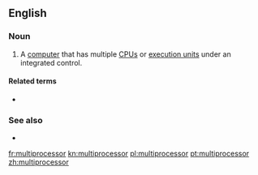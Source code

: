 ==English==

===Noun===
{{en-noun}}

# {{label|en|computer hardware}} A [[computer]] that has multiple [[CPU]]s or [[execution unit]]s under an integrated control.

====Related terms====
* {{l|en|multiprocessing}}

===See also===
* {{l|en|parallel processing}}

[[fr:multiprocessor]]
[[kn:multiprocessor]]
[[pl:multiprocessor]]
[[pt:multiprocessor]]
[[zh:multiprocessor]]